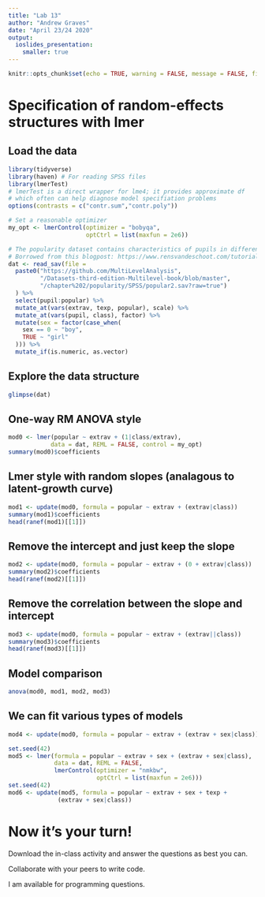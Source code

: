 ---
title: "Lab 13"
author: "Andrew Graves"
date: "April 23/24 2020"
output:
  ioslides_presentation:
    smaller: true
---

```{r setup, include = FALSE}
knitr::opts_chunk$set(echo = TRUE, warning = FALSE, message = FALSE, fig.height = 3.5)
```

# Specification of random-effects structures with lmer

## Load the data

```{r load}
library(tidyverse)
library(haven) # For reading SPSS files
library(lmerTest) 
# lmerTest is a direct wrapper for lme4; it provides approximate df
# which often can help diagnose model specifiation problems
options(contrasts = c("contr.sum","contr.poly"))

# Set a reasonable optimizer
my_opt <- lmerControl(optimizer = "bobyqa",
                      optCtrl = list(maxfun = 2e6))

# The popularity dataset contains characteristics of pupils in different classes
# Borrowed from this blogpost: https://www.rensvandeschoot.com/tutorials/lme4/
dat <- read_sav(file = 
  paste0("https://github.com/MultiLevelAnalysis",
         "/Datasets-third-edition-Multilevel-book/blob/master",
         "/chapter%202/popularity/SPSS/popular2.sav?raw=true")
  ) %>%
  select(pupil:popular) %>%
  mutate_at(vars(extrav, texp, popular), scale) %>%
  mutate_at(vars(pupil, class), factor) %>%
  mutate(sex = factor(case_when(
    sex == 0 ~ "boy",
    TRUE ~ "girl"
  ))) %>%
  mutate_if(is.numeric, as.vector)
```

## Explore the data structure

```{r str}
glimpse(dat)
```

## One-way RM ANOVA style

```{r mod0}
mod0 <- lmer(popular ~ extrav + (1|class/extrav), 
            data = dat, REML = FALSE, control = my_opt)
summary(mod0)$coefficients
```

## Lmer style with random slopes (analagous to latent-growth curve)

```{r mod1}
mod1 <- update(mod0, formula = popular ~ extrav + (extrav|class))
summary(mod1)$coefficients
head(ranef(mod1)[[1]])
```

## Remove the intercept and just keep the slope

```{r mod2}
mod2 <- update(mod0, formula = popular ~ extrav + (0 + extrav|class))
summary(mod2)$coefficients
head(ranef(mod2)[[1]])
```

## Remove the correlation between the slope and intercept

```{r mod3}
mod3 <- update(mod0, formula = popular ~ extrav + (extrav||class))
summary(mod3)$coefficients
head(ranef(mod3)[[1]])
```

## Model comparison

```{r mod_comp}
anova(mod0, mod1, mod2, mod3)
```

## We can fit various types of models

```{r vary}
mod4 <- update(mod0, formula = popular ~ extrav + (extrav + sex|class))

set.seed(42)
mod5 <- lmer(formula = popular ~ extrav + sex + (extrav + sex|class),
             data = dat, REML = FALSE,
             lmerControl(optimizer = "nmkbw",
                         optCtrl = list(maxfun = 2e6)))
set.seed(42)
mod6 <- update(mod5, formula = popular ~ extrav + sex + texp + 
              (extrav + sex|class))
```

# Now it's your turn!

Download the in-class activity and answer the questions as best you can. 

Collaborate with your peers to write code. 

I am available for programming questions.